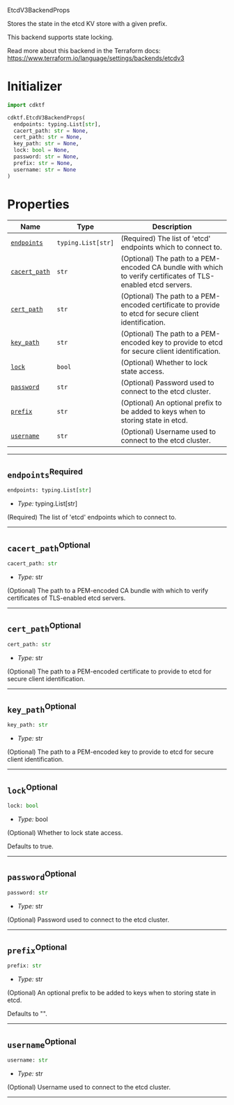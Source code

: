  EtcdV3BackendProps <a name="EtcdV3BackendProps" id="cdktf.EtcdV3BackendProps"></a>

Stores the state in the etcd KV store with a given prefix.

This backend supports state locking.

Read more about this backend in the Terraform docs:
https://www.terraform.io/language/settings/backends/etcdv3

# Initializer <a name="Initializer" id="cdktf.EtcdV3BackendProps.Initializer"></a>

```python
import cdktf

cdktf.EtcdV3BackendProps(
  endpoints: typing.List[str],
  cacert_path: str = None,
  cert_path: str = None,
  key_path: str = None,
  lock: bool = None,
  password: str = None,
  prefix: str = None,
  username: str = None
)
```

# Properties <a name="Properties" id="Properties"></a>

| **Name** | **Type** | **Description** |
| --- | --- | --- |
| <code><a href="#cdktf.EtcdV3BackendProps.property.endpoints">endpoints</a></code> | <code>typing.List[str]</code> | (Required) The list of 'etcd' endpoints which to connect to. |
| <code><a href="#cdktf.EtcdV3BackendProps.property.cacertPath">cacert_path</a></code> | <code>str</code> | (Optional) The path to a PEM-encoded CA bundle with which to verify certificates of TLS-enabled etcd servers. |
| <code><a href="#cdktf.EtcdV3BackendProps.property.certPath">cert_path</a></code> | <code>str</code> | (Optional) The path to a PEM-encoded certificate to provide to etcd for secure client identification. |
| <code><a href="#cdktf.EtcdV3BackendProps.property.keyPath">key_path</a></code> | <code>str</code> | (Optional) The path to a PEM-encoded key to provide to etcd for secure client identification. |
| <code><a href="#cdktf.EtcdV3BackendProps.property.lock">lock</a></code> | <code>bool</code> | (Optional) Whether to lock state access. |
| <code><a href="#cdktf.EtcdV3BackendProps.property.password">password</a></code> | <code>str</code> | (Optional) Password used to connect to the etcd cluster. |
| <code><a href="#cdktf.EtcdV3BackendProps.property.prefix">prefix</a></code> | <code>str</code> | (Optional) An optional prefix to be added to keys when to storing state in etcd. |
| <code><a href="#cdktf.EtcdV3BackendProps.property.username">username</a></code> | <code>str</code> | (Optional) Username used to connect to the etcd cluster. |

---

## `endpoints`<sup>Required</sup> <a name="endpoints" id="cdktf.EtcdV3BackendProps.property.endpoints"></a>

```python
endpoints: typing.List[str]
```

- *Type:* typing.List[str]

(Required) The list of 'etcd' endpoints which to connect to.

---

## `cacert_path`<sup>Optional</sup> <a name="cacert_path" id="cdktf.EtcdV3BackendProps.property.cacertPath"></a>

```python
cacert_path: str
```

- *Type:* str

(Optional) The path to a PEM-encoded CA bundle with which to verify certificates of TLS-enabled etcd servers.

---

## `cert_path`<sup>Optional</sup> <a name="cert_path" id="cdktf.EtcdV3BackendProps.property.certPath"></a>

```python
cert_path: str
```

- *Type:* str

(Optional) The path to a PEM-encoded certificate to provide to etcd for secure client identification.

---

## `key_path`<sup>Optional</sup> <a name="key_path" id="cdktf.EtcdV3BackendProps.property.keyPath"></a>

```python
key_path: str
```

- *Type:* str

(Optional) The path to a PEM-encoded key to provide to etcd for secure client identification.

---

## `lock`<sup>Optional</sup> <a name="lock" id="cdktf.EtcdV3BackendProps.property.lock"></a>

```python
lock: bool
```

- *Type:* bool

(Optional) Whether to lock state access.

Defaults to true.

---

## `password`<sup>Optional</sup> <a name="password" id="cdktf.EtcdV3BackendProps.property.password"></a>

```python
password: str
```

- *Type:* str

(Optional) Password used to connect to the etcd cluster.

---

## `prefix`<sup>Optional</sup> <a name="prefix" id="cdktf.EtcdV3BackendProps.property.prefix"></a>

```python
prefix: str
```

- *Type:* str

(Optional) An optional prefix to be added to keys when to storing state in etcd.

Defaults to "".

---

## `username`<sup>Optional</sup> <a name="username" id="cdktf.EtcdV3BackendProps.property.username"></a>

```python
username: str
```

- *Type:* str

(Optional) Username used to connect to the etcd cluster.

---
